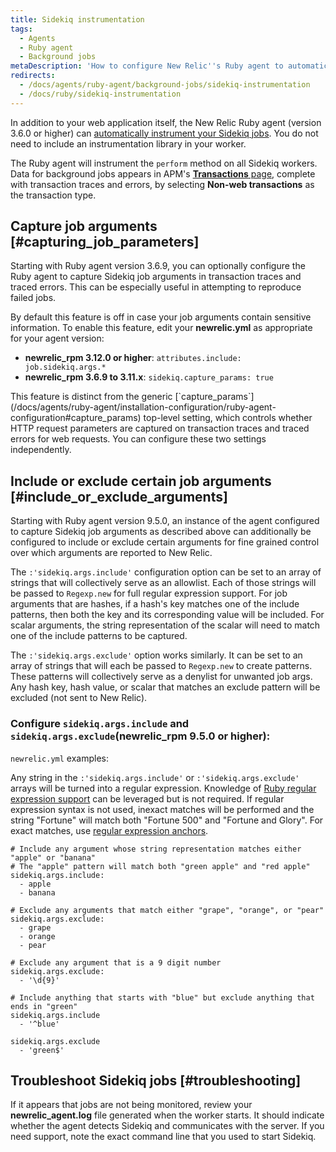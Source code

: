 ```yaml
---
title: Sidekiq instrumentation
tags:
  - Agents
  - Ruby agent
  - Background jobs
metaDescription: 'How to configure New Relic''s Ruby agent to automatically instrument Sidekiq jobs for background processes, transaction traces, and traced errors.'
redirects:
  - /docs/agents/ruby-agent/background-jobs/sidekiq-instrumentation
  - /docs/ruby/sidekiq-instrumentation
---
```


In addition to your web application itself, the New Relic Ruby agent (version 3.6.0 or higher) can [automatically instrument your Sidekiq jobs](/docs/agents/ruby-agent/background-jobs/monitoring-ruby-background-processes-daemons). You do not need to include an instrumentation library in your worker.

The Ruby agent will instrument the `perform` method on all Sidekiq workers. Data for background jobs appears in APM's [**Transactions** page](/docs/apm/applications-menu/features/monitoring-background-processes#ui), complete with transaction traces and errors, by selecting **Non-web transactions** as the transaction type.

## Capture job arguments [#capturing_job_parameters]

Starting with Ruby agent version 3.6.9, you can optionally configure the Ruby agent to capture Sidekiq job arguments in transaction traces and traced errors. This can be especially useful in attempting to reproduce failed jobs.

By default this feature is off in case your job arguments contain sensitive information. To enable this feature, edit your **newrelic.yml** as appropriate for your agent version:

* **newrelic_rpm 3.12.0 or higher**: `attributes.include: job.sidekiq.args.*`
* **newrelic_rpm 3.6.9 to 3.11.x**: `sidekiq.capture_params: true`

<Callout variant="tip">
  This feature is distinct from the generic [`capture_params`](/docs/agents/ruby-agent/installation-configuration/ruby-agent-configuration#capture_params) top-level setting, which controls whether HTTP request parameters are captured on transaction traces and traced errors for web requests. You can configure these two settings independently.
</Callout>

## Include or exclude certain job arguments [#include_or_exclude_arguments]

Starting with Ruby agent version 9.5.0, an instance of the agent configured to capture Sidekiq job arguments as described above can additionally be configured to include or exclude certain arguments for fine grained control over which arguments are reported to New Relic. 

The `:'sidekiq.args.include'` configuration option can be set to an array of strings that will collectively serve as an allowlist. Each of those strings will be passed to `Regexp.new` for full regular expression support. For job arguments that are hashes, if a hash's key matches one of the include patterns, then both the key and its corresponding value will be included. For scalar arguments, the string representation of the scalar will need to match one of the include patterns to be captured. 

The `:'sidekiq.args.exclude'` option works similarly. It can be set to an array of strings that will each be passed to `Regexp.new` to create patterns. These patterns will collectively serve as a denylist for unwanted job args. Any hash key, hash value, or scalar that matches an exclude pattern will be excluded (not sent to New Relic).

### Configure `sidekiq.args.include` and `sidekiq.args.exclude`(newrelic_rpm 9.5.0 or higher):

`newrelic.yml` examples:

Any string in the `:'sidekiq.args.include'` or `:'sidekiq.args.exclude'` arrays will be turned into a regular expression. Knowledge of [Ruby regular expression support](https://ruby-doc.org/3.2.2/Regexp.html) can be leveraged but is not required. If regular expression syntax is not used, inexact matches will be performed and the string "Fortune" will match both "Fortune 500" and "Fortune and Glory". For exact matches, use [regular expression anchors](https://ruby-doc.org/3.2.2/Regexp.html#class-Regexp-label-Anchors).

  ```
  # Include any argument whose string representation matches either "apple" or "banana"
  # The "apple" pattern will match both "green apple" and "red apple"
  sidekiq.args.include:
    - apple
    - banana

  # Exclude any arguments that match either "grape", "orange", or "pear"
  sidekiq.args.exclude:
    - grape
    - orange
    - pear

  # Exclude any argument that is a 9 digit number
  sidekiq.args.exclude:
    - '\d{9}'

  # Include anything that starts with "blue" but exclude anything that ends in "green"
  sidekiq.args.include
    - '^blue'

  sidekiq.args.exclude
    - 'green$'
  ```

## Troubleshoot Sidekiq jobs [#troubleshooting]

If it appears that jobs are not being monitored, review your **newrelic_agent.log** file generated when the worker starts. It should indicate whether the agent detects Sidekiq and communicates with the server. If you need support, note the exact command line that you used to start Sidekiq.
